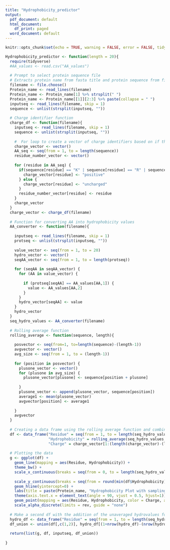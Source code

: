 ```yaml
---
title: "Hydrophobicity_predictor"
output:
  pdf_document: default
  html_document:
    df_print: paged
  word_document: default
---
```


```r
knitr::opts_chunk$set(echo = TRUE, warning = FALSE, error = FALSE, tidy.opts=list(width.cutoff=I(60)), tidy=TRUE)
```

```r
Hydrophobicity_predictor <- function(length = 20){
  require(tidyverse) 
  #AA_values <- read.csv("AA_values")
  
  # Prompt to select protein sequence file
  # Extracts protein name from fasta title and protein sequence from file
  filename <- file.choose()
  Protein_name <- read_lines(filename)
  Protein_name <- Protein_name[1] %>% strsplit(" ") 
  Protein_name <- Protein_name[[1]][2:3] %>% paste(collapse = " ")
  inputseq <- read_lines(filename, skip = 1)
  sequence <- unlist(strsplit(inputseq, ""))
  
  # Charge identifier function
  charge_df <- function(filename){
    inputseq <- read_lines(filename, skip = 1)
    sequence <- unlist(strsplit(inputseq, ""))
    
    #  For loop to create a vector of charge identifiers based on if the amino acid is positivly charged or not
    charge_vector <- vector()
    AA_seq <- seq(from = 1, to = length(sequence))
    residue_number_vector <- vector()
    
    for (residue in AA_seq) {
      if(sequence[residue] == "K" | sequence[residue] == "R" | sequence[residue] == "H"){
        charge_vector[residue] <- "positive"
      } else {
        charge_vector[residue] <- "uncharged"
      }
      residue_number_vector[residue] <- residue
    } 
    charge_vector
  }
  charge_vector <- charge_df(filename)
  
  # Function for converting AA into hydrophobicity values
  AA_converter <- function(filename){
    
    inputseq <- read_lines(filename, skip = 1)
    protseq <- unlist(strsplit(inputseq, ""))
    
    value_vector <- seq(from = 1, to = 20)  
    hydro_vector <- vector()
    seqAA_vector <- seq(from = 1, to = length(protseq))
    
    for (seqAA in seqAA_vector) {
      for (AA in value_vector) {
        
        if (protseq[seqAA] == AA_values[AA,1]) {
          value <- AA_values[AA,2]
        }
      }
      hydro_vector[seqAA] <- value
    }
    hydro_vector
  }
  seq_hydro_values <- AA_converter(filename)
  
  # Rolling average function
  rolling_average <- function(sequence, length){
    
    posvector <- seq(from=1, to=length(sequence)-(length-1))
    avgvector <- vector()
    avg_size <- seq(from = 1, to = (length-1))
    
    for (position in posvector) {
      plusone_vector <- vector()
      for (plusone in avg_size) {
        plusone_vector[plusone] <- sequence[position + plusone]
        
      }
      plusone_vector <- append(plusone_vector, sequence[position])
      average1 <- mean(plusone_vector)
      avgvector[position] <- average1
      
    }
    avgvector
  }
  
  # Creating a data frame using the rolling average function and combining it with the charge identifier and residue numbers
  df <- data_frame("Residue" = seq(from = 1, to = length(seq_hydro_values)-(length-1)),
                   "Hydrophobicity" = rolling_average(seq_hydro_values, length), 
                   "Charge" = charge_vector[1:(length(charge_vector)-(length-1))])
  
  # Plotting the data
  g <- ggplot(df) +
    geom_line(mapping = aes(Residue, Hydrophobicity)) +
    theme_bw() +
    scale_x_continuous(breaks = seq(from = 0, to = length(seq_hydro_values), by = 20)) +
    
    scale_y_continuous(breaks = seq(from = round(min(df$Hydrophobicity), digits = 0), to = round(max(df$Hydrophobicity), digits = 0), by = 0.5)) +
    geom_hline(yintercept=0) +
    labs(title = paste(Protein_name, "Hydrophobicity Plot with sampling width", length)) +
    theme(axis.text.x = element_text(angle = 90, vjust = 0.5, hjust=1)) +
    geom_point(mapping = aes(Residue, Hydrophobicity, color = Charge, alpha = Charge)) +
    scale_alpha_discrete(limits = rev, guide = "none")
  
  # Make a second df with the addition of the unaveraged hydrovalues for later use
  hydro_df <- data_frame("Residue" = seq(from = 1, to = length(seq_hydro_values)), "Hydrophobicity" = seq_hydro_values)
  df_union <- union(df[,c(1,2)], hydro_df[(1+nrow(hydro_df)-(nrow(hydro_df)-nrow(df))):nrow(hydro_df),1:2])
  
  return(list(g, df, inputseq, df_union))
  
}
```

